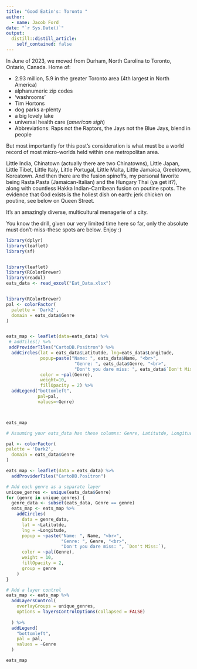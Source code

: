 ```yaml
---
title: "Good Eatin's: Toronto "
author:
  - name: Jacob Ford
date: "`r Sys.Date()`"
output:
  distill::distill_article:
    self_contained: false
---
```


In June of 2023, we moved from Durham, North Carolina to Toronto, Ontario, Canada. Home of:

- 2.93 million, 5.9 in the greater Toronto area (4th largest in North America)
- alphanumeric zip codes
- 'washrooms' 
- Tim Hortons
- dog parks a-plenty
- a big lovely lake
- universal health care (*american sigh*)
- Abbreviations: Raps not the Raptors, the Jays not the Blue Jays, blend in people

But most importantly for this post's consideration is what must be a world record of most micro-worlds held within one metropolitan area. 

Little India, Chinatown (actually there are two Chinatowns), Little Japan, Little Tibet, Little Italy, Little Portugal, Little Malta, Little Jamaica, Greektown, Koreatown. And then there are the fusion spinoffs, my personal favorite being Rasta Pasta (Jamaican-Italian) and the Hungary Thai (ya get it?), along with countless Hakka Indian-Carribean fusion on poutine spots. The evidence that God exists is the holiest dish on earth: jerk chicken on poutine, see below on Queen Street. 

It's an amazingly diverse, multicultural menagerie of a city. 



You know the drill, given our very limited time here so far, only the absolute must don't-miss-these spots are below. Enjoy :) 





```r
library(dplyr)
library(leaflet)
library(sf)


library(leaflet)
library(RColorBrewer)
library(readxl)
eats_data <- read_excel("Eat_Data.xlsx")



```

```r
library(RColorBrewer)
pal <- colorFactor(
  palette = 'Dark2',
  domain = eats_data$Genre
)


eats_map <- leaflet(data=eats_data) %>%
 # addTiles() %>%
 addProviderTiles("CartoDB.Positron") %>%
  addCircles(lat = eats_data$Latitutde, lng=eats_data$Longitude,
             popup=paste("Name: ", eats_data$Name, "<br>",
                          "Genre: ", eats_data$Genre, "<br>",
                          "Don't you dare miss: ", eats_data$`Don't Miss:`),
             color = ~pal(Genre),
             weight=10,
             fillOpacity = 2) %>%
  addLegend("bottomleft",
            pal=pal,
            values=~Genre)



eats_map
```









```r


# Assuming your eats_data has these columns: Genre, Latitutde, Longitude, Name, Don't Miss:

pal <- colorFactor(
palette = 'Dark2',
  domain = eats_data$Genre
)

eats_map <- leaflet(data = eats_data) %>%
  addProviderTiles("CartoDB.Positron")

# Add each genre as a separate layer
unique_genres <- unique(eats_data$Genre)
for (genre in unique_genres) {
  genre_data <- subset(eats_data, Genre == genre)
  eats_map <- eats_map %>%
    addCircles(
      data = genre_data,
      lat = ~Latitutde, 
      lng = ~Longitude,
      popup = ~paste("Name: ", Name, "<br>",
                     "Genre: ", Genre, "<br>",
                     "Don't you dare miss: ", `Don't Miss:`),
      color = ~pal(Genre),
      weight = 10,
      fillOpacity = 2,
      group = genre
    )
}

# Add a layer control
eats_map <- eats_map %>%
  addLayersControl(
    overlayGroups = unique_genres,
    options = layersControlOptions(collapsed = FALSE)
  
  ) %>%
  addLegend(
    "bottomleft",
    pal = pal,
    values = ~Genre
  )

eats_map


```






















